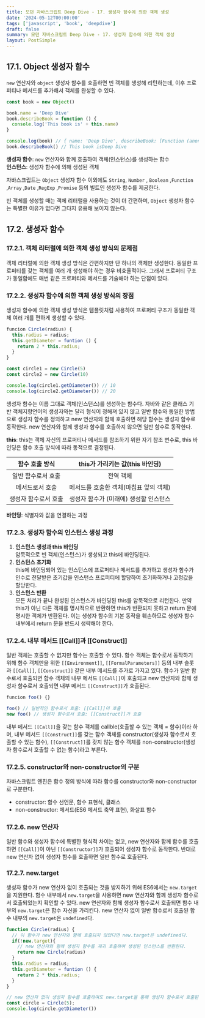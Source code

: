 ```yaml
---
title: 모던 자바스크립트 Deep Dive - 17. 생성자 함수에 의한 객체 생성
date: '2024-05-12T00:00:00'
tags: ['javascript', 'book', 'deepdive']
draft: false
summary: 모던 자바스크립트 Deep Dive - 17. 생성자 함수에 의한 객체 생성
layout: PostSimple
---
```


## 17.1. Object 생성자 함수

`new` 연산자와 `object` 생성자 함수를 호출하면 빈 객체를 생성해 리턴하는데, 이후 프로퍼티나 메서드를 추가해서 객체를 완성할 수 있다.

```js
const book = new Object()

book.name = 'Deep Dive'
book.describeBook = function () {
  console.log('This book is' + this.name)
}

console.log(book) // { name: 'Deep Dive', describeBook: [Function (anonymous)] }
book.describeBook() // This book isDeep Dive
```

**생성자 함수**: `new` 연산자와 함께 호출하여 객체(인스턴스)를 생성하는 함수  
**인스턴스**: 생성자 함수에 의해 생성된 객체

자바스크립트는 `Object` 생성자 함수 이외에도 `String`, `Number` , `Boolean` ,`Function` ,`Array` ,`Date` ,`RegExp` ,`Promise` 등의 빌트인 생성자 함수를 제공한다.

빈 객체를 생성할 때는 객체 리터럴을 사용하는 것이 더 간편하며, `Object` 생성자 함수는 특별한 이유가 없다면 그다지 유용해 보이지 않는다.

## 17.2. 생성자 함수

### 17.2.1. 객체 리터럴에 의한 객체 생성 방식의 문제점

객체 리터럴에 의한 객체 생성 방식은 간편하지만 단 하나의 객체만 생성한다. 동일한 프로퍼티를 갖는 객체를 여러 개 생성해야 하는 경우 비효율적이다. 그래서 프로퍼티 구조가 동일함에도 매번 같은 프로퍼티와 메서드를 기술해야 하는 단점이 있다.

### 17.2.2. 생성자 함수에 의한 객체 생성 방식의 장점

생성자 함수에 의한 객체 생성 방식은 템플릿처럼 사용하여 프로퍼티 구조가 동일한 객체 여러 개를 편하게 생성할 수 있다.

```js
funcion Circle(radius) {
  this.radius = radius;
  this.getDiameter = funtion () {
    return 2 * this.radius;
  }
}

const circle1 = new Circle(5)
const circle2 = new Circle(10)

console.log(circle1.getDiameter()) // 10
console.log(circle2.getDiameter()) // 20
```

생성자 함수는 이름 그대로 객체(인스턴스)를 생성하는 함수다. 자바와 같은 클래스 기반 객체지향언어의 생성자와는 달리 형식이 정해져 있지 않고 일반 함수와 동일한 방법으로 생성자 함수를 정의하고 new 연산자와 함께 호출하면 해당 함수는 생성자 함수로 동작한다. new 연산자와 함께 생성자 함수를 호출하지 않으면 일반 함수로 동작한다.

**this**: this는 객체 자신의 프로퍼티나 메서드를 참조하기 위한 자기 참조 변수로, this 바인딩은 함수 호출 방식에 따라 동적으로 결정된다.

|    함수 호출 방식    |    this가 가리키는 값(this 바인딩)     |
| :------------------: | :------------------------------------: |
|  일반 함수로서 호출  |               전역 객체                |
|   메서드로서 호출    | 메서드를 호출한 객체(마침표 앞의 객체) |
| 생성자 함수로서 호출 | 생성자 함수가 (미래에) 생성할 인스턴스 |

**바인딩**: 식별자와 값을 연결하는 과정

### 17.2.3. 생성자 함수의 인스턴스 생성 과정

1. **인스턴스 생성과 this 바인딩**  
   암묵적으로 빈 객체(인스턴스)가 생성되고 this에 바인딩된다.
2. **인스턴스 초기화**  
   this에 바인딩되어 있는 인스턴스에 프로퍼티나 메서드를 추가하고 생성자 함수가 인수로 전달받은 초기값을 인스턴스 프로퍼티에 할당하여 초기화하거나 고정값을 할당한다.
3. **인스턴스 반환**  
   모든 처리가 끝나 완성된 인스턴스가 바인딩된 this를 암묵적으로 리턴한다. 만약 this가 아닌 다른 객체를 명시적으로 반환하면 this가 반환되지 못하고 return 문에 명시한 객체가 반환된다. 이는 생성자 함수의 기본 동작을 훼손하므로 생성자 함수 내부에서 return 문을 반드시 생략해야 한다.

### 17.2.4. 내부 메서드 [[Call]]과 [[Construct]]

일반 객체는 호출할 수 없지만 함수는 호출할 수 있다. 함수 객체는 함수로서 동작하기 위해 함수 객체만을 위한 `[[Environment]]`, `[[FormalParameters]]` 등의 내부 슬롯과 `[[Call]]`, `[[Construct]]` 같은 내부 메서드를 추가로 가지고 있다. 함수가 일반 함수로서 호출되면 함수 객체의 내부 메서드 `[[Call]]`이 호출되고 new 연산자와 함께 생성자 함수로서 호출되면 내부 메서드 `[[Construct]]`가 호출된다.

```js
funcion foo() {}

foo() // 일반적인 함수로서 호출: [[Call]]이 호출
new foo() // 생성자 함수로서 호출: [[Construct]]가 호출
```

내부 메서드 `[[Call]]`을 갖는 함수 객체를 callble(호출할 수 있는 객체 = 함수)이라 하며, 내부 메서드 `[[Construct]]`를 갖는 함수 객체를 constructor(생성자 함수로서 호출할 수 있는 함수), `[[Construct]]`를 갖지 않는 함수 객체를 non-constructor(생성자 함수로서 호출할 수 없는 함수)라고 부른다.

### 17.2.5. constructor와 non-constructor의 구분

자바스크립트 엔진은 함수 정의 방식에 따라 함수를 constructor와 non-constructor로 구분한다.

- constructor: 함수 선언문, 함수 표현식, 클래스
- non-constructor: 메서드(ES6 메서드 축약 표현), 화살표 함수

### 17.2.6. new 연산자

일반 함수와 생성자 함수에 특별한 형식적 차이는 없고, new 연산자와 함께 함수를 호출하면 `[[Call]]`이 아닌 `[[Constructor]]`가 호출되어 생성자 함수로 동작한다. 반대로 new 연산자 없이 생성자 함수를 호출하면 일반 함수로 호출된다.

### 17.2.7. new.target

생성자 함수가 new 연산자 없이 호출되는 것을 방지하기 위해 ES6에서는 `new.target`을 지원한다. 함수 내부에서 `new.target`을 사용하면 new 연산자와 함께 생성자 함수로서 호출되었는지 확인할 수 있다. new 연산자와 함께 생성자 함수로서 호출되면 함수 내부의 `new.target`은 함수 자신을 가리킨다. new 연산자 없이 일반 함수로서 호출된 함수 내부의 `new.target`은 `undefined`다.

```js
function Circle(radius) {
  // 이 함수가 new 연산자와 함께 호출되지 않았다면 new.target은 undefined다.
  if(!new.target){
    // new 연산자와 함께 생성자 함수를 재귀 호출하여 생성된 인스턴스를 반환한다.
    return new Circle(radius)
  }
  this.radius = radius;
  this.getDiameter = funtion () {
    return 2 * this.radius;
  }
}

// new 연산자 없이 생성자 함수를 호출하여도 new.target을 통해 생성자 함수로서 호출된다.
const circle = Circle(5);
console.log(circle.getDiameter())
```
